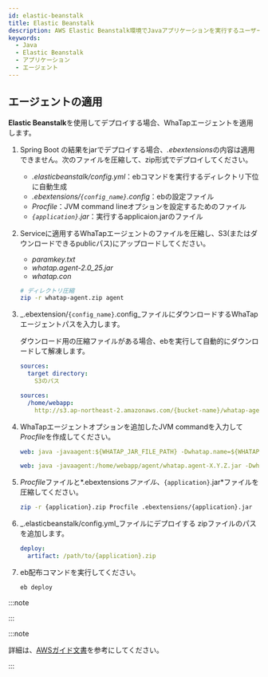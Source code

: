 ```yaml
---
id: elastic-beanstalk
title: Elastic Beanstalk
description: AWS Elastic Beanstalk環境でJavaアプリケーションを実行するユーザーが、WhaTapのJavaモニタリングエージェントを効果的に適用するためのJVMオプションを設定する方法を案内します。Elastic Beanstalkに合わせたWhaTap Javaエージェントのインストールと構成過程、必須JVMオプションの追加及び設定方法を確認することができます。 さらに、ヒストグラムの照会方法が含まれています。
keywords:
  - Java
  - Elastic Beanstalk
  - アプリケーション
  - エージェント
---
```


## エージェントの適用

**Elastic Beanstalk**を使用してデプロイする場合、WhaTapエージェントを適用します。 


<Passnote />

1. Spring Boot の結果をjarでデプロイする場合、*.ebextensions*の内容は適用できません。次のファイルを圧縮して、zip形式でデプロイしてください。

   - _.elasticbeanstalk/config.yml_：ebコマンドを実行するディレクトリ下位に自動生成
   - _.ebextensions/`{config_name}`.config_：ebの設定ファイル
   - *Procfile*：JVM command lineオプションを設定するためのファイル
   - *`{application}`.jar*：実行するapplicaion.jarのファイル

2. Serviceに適用するWhaTapエージェントのファイルを圧縮し、S3(またはダウンロードできるpublicパス)にアップロードしてください。

   - *paramkey.txt*
   - *whatap.agent-2.0_25.jar*
   - *whatap.con*

   ```bash
   # ディレクトリ圧縮
   zip -r whatap-agent.zip agent
   ```

3. _.ebextension/`{config_name}`.config_ファイルにダウンロードするWhaTapエージェントパスを入力します。

   ダウンロード用の圧縮ファイルがある場合、ebを実行して自動的にダウンロードして解凍します。

   ```yaml title=ebextension/{config_name}.config
   sources:
     target directory:
       S3のパス
   ```

   ```yaml title='Example'
   sources:
     /home/webapp:
       http://s3.ap-northeast-2.amazonaws.com/{bucket-name}/whatap-agent.zip
   ```

4. WhaTapエージェントオプションを追加したJVM commandを入力して*Procfile*を作成してください。

   ```yaml title='Procfile'
   web: java -javaagent:${WHATAP_JAR_FILE_PATH} -Dwhatap.name=${WHATAP_NAME} -Dwhatap.okind=${WHATAP_OKIND_NAME} -Dwhatap.server.home=${APPLICAION_PATH} -Dwhatap.conf.path=${WHATAP_HOME} -jar ${APPLICAIONT}.jar
   ```

   ```yaml title='Example'
   web: java -javaagent:/home/webapp/agent/whatap.agent-X.Y.Z.jar -Dwhatap.name=bootTest -Dwhatap.okind=test -Dwhatap.server.home=/var/app/current -Dwhatap.conf.path=/home/webapp/agent -jar whatap-boot-test.jar
   ```

5. *Procfile*ファイルと*.ebextensions*ファイル、*`{application}`.jar*ファイルを圧縮してください。

   ```bash
   zip -r {application}.zip Procfile .ebextensions/{application}.jar
   ```

6. _.elasticbeanstalk/config.yml_ファイルにデプロイする zipファイルのパスを追加します。

   ```yaml
   deploy:
     artifact: /path/to/{application}.zip
   ```

7. eb配布コマンドを実行してください。

   ```bash
   eb deploy
   ```

:::note


<Java17 />

:::

:::note

詳細は、[AWSガイド文書](https://docs.aws.amazon.com/ko_kr/elasticbeanstalk/latest/dg/Welcome.html)を参考にしてください。

:::


<Setheapmemory />


<Nextstep />
